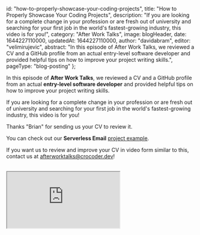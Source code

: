 
  id: "how-to-properly-showcase-your-coding-projects",
  title: "How to Properly Showcase Your Coding Projects",
  description:
    "If you are looking for a complete change in your profession or are fresh out of university and searching for your first job in the world's fastest-growing industry, this video is for you!",
  category: "After Work Talks",
  image: blogHeader,
  date: 1644227110000,
  updatedAt: 1644227110000,
  author: "davidabram",
  editor: "velimirujevic",
  abstract:
    "In this episode of After Work Talks, we reviewed a CV and a GitHub profile from an actual entry-level software developer and provided helpful tips on how to improve your project writing skills.",
  pageType: "blog-posting"
};

In this episode of **After Work Talks**, we reviewed a CV and a GitHub profile from an actual **entry-level software developer** and provided helpful tips on how to improve your project writing skills.

If you are looking for a complete change in your profession or are fresh out of university and searching for your first job in the world's fastest-growing industry, this video is for you!

Thanks "Brian" for sending us your CV to review it.

You can check out our **Serverless Email** [project example](https://github.com/crocoder-dev/serverless-email-example).

If you want us to review and improve your CV in video form similar to this, contact us at [afterworktalks@crocoder.dev](mailto:afterworktalks@crocoder.dev)!

<br />

<div className="iframe-wrapper ">
  <iframe
    src="https://www.youtube.com/embed/Jlr1aUSUwyI"
    title="YouTube video player"
    allow="accelerometer; autoplay; clipboard-write; encrypted-media; gyroscope; picture-in-picture"
    allowFullScreen
  ></iframe>
</div>

